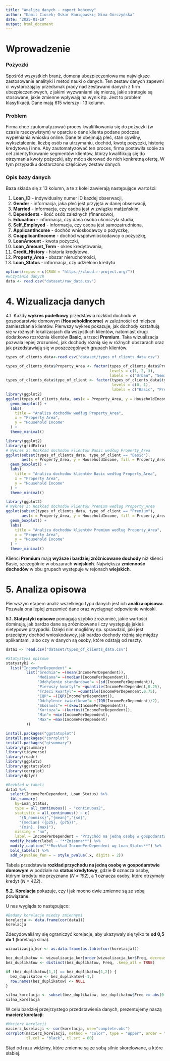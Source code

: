 ```yaml
---
title: "Analiza danych - raport końcowy"
author: "Kamil Ciosek; Oskar Kanigowski; Nina Górczyńska"
date: "2025-01-19"
output: html_document
---
```


# Wprowadzenie

### Pożyczki

Spośród wszystkich branż, domena ubezpieczeniowa ma największe zastosowanie analityki i metod nauki o danych. Ten zestaw danych zapewni ci wystarczający przedsmak pracy nad zestawami danych z firm ubezpieczeniowych, z jakimi wyzwaniami się mierzą, jakie strategie są stosowane, jakie zmienne wpływają na wynik itp. Jest to problem klasyfikacji. Dane mają 615 wierszy i 13 kolumn.

### Problem

Firma chce zautomatyzować proces kwalifikowania się do pożyczki (w czasie rzeczywistym) w oparciu o dane klienta podane podczas wypełniania wniosku online. Dane te obejmują płeć, stan cywilny, wykształcenie, liczbę osób na utrzymaniu, dochód, kwotę pożyczki, historię kredytową i inne. Aby zautomatyzować ten proces, firma postawiła sobie za cel zidentyfikowanie segmentów klientów, którzy kwalifikują się do otrzymania kwoty pożyczki, aby móc skierować do nich konkretną ofertę. W tym przypadku dostarczono częściowy zestaw danych.

### Opis bazy danych

Baza składa się z 13 kolumn, a te z kolei zawierają następujące wartości:

1.  **Loan_ID** - indywidualny numer ID każdej obserwacji,
2.  **Gender** - informacja, jaka płeć jest przyjęta w danej obserwacji,
3.  **Married** - informacja, czy osoba jest w związku małżeńskim,
4.  **Dependents** - ilość osób zależnych (finansowo),
5.  **Education** - informacja, czy dana osoba ukończyła studia,
6.  **Self_Employed** - informacja, czy osoba jest samozatrudniona,
7.  **ApplicantIncome** - dochód wnioskodawcy o pożyczkę,
8.  **CoapplicantIncome** - dochód współwnioskodawcy o pożyczkę,
9.  **LoanAmount** - kwota pożyczki,
10. **Loan_Amount_Term** - okres kredytowania,
11. **Credit_History** - historia kredytowa,
12. **Property_Area** - obszar nieruchomości,
13. **Loan_Status** - informacja, czy udzielono kredytu 

```r
options(repos = c(CRAN = "https://cloud.r-project.org/"))
#wczytanie danych
data <- read.csv("dataset/raw_data.csv")
```

# 4. Wizualizacja danych

4.1. Każdy **wykres pudełkowy** przedstawia rozkład dochodu w gospodarstwie domowym (**HouseholdIncome**) w zależności od miejsca zamieszkania klientów. Pierwszy wykres pokazuje, jak dochody kształtują się w różnych lokalizacjach dla wszystkich klientów, natomiast drugi dodatkowo rozróżnia klientów **Basic**, a trzeci **Premium**. Taka wizualizacja pozwala lepiej zrozumieć, jak dochody różnią się w różnych obszarach oraz jak przedstawiają się w poszczególnych grupach klientów.

```r
types_of_clients_data<-read.csv("dataset/types_of_clients_data.csv")
```

```r
types_of_clients_data$Property_Area <- factor(types_of_clients_data$Property_Area, 
                                              levels = c(1, 2, 3), 
                                              labels = c("Urban", "Semiurban", "Rural"))
types_of_clients_data$type_of_client <- factor(types_of_clients_data$type_of_client, 
                                               levels = c(0, 1), 
                                               labels = c("Basic", "Premium"))
library(ggplot2)
ggplot(types_of_clients_data, aes(x = Property_Area, y = HouseholdIncome, fill = Property_Area)) +
  geom_boxplot() +
  labs(
    title = "Analiza dochodów według Property_Area",
    x = "Property Area",
    y = "Household Income"
  ) +
  theme_minimal()

```

```r
library(ggplot2)
library(gridExtra)
# Wykres 2: Rozkład dochodów klientów Basic według Property_Area
ggplot(subset(types_of_clients_data, type_of_client == "Basic"), 
       aes(x = Property_Area, y = HouseholdIncome, fill = Property_Area)) +
  geom_boxplot() +
  labs(
    title = "Analiza dochodów klientów Basic według Property_Area",
    x = "Property Area",
    y = "Household Income"
  ) +
  theme_minimal()
```

```r
library(ggplot2)
# Wykres 3: Rozkład dochodów klientów Premium według Property_Area
ggplot(subset(types_of_clients_data, type_of_client == "Premium"), 
       aes(x = Property_Area, y = HouseholdIncome, fill = Property_Area)) +
  geom_boxplot() +
  labs(
    title = "Analiza dochodów klientów Premium według Property_Area",
    x = "Property Area",
    y = "Household Income"
  ) +
  theme_minimal()

```

Klienci **Premium** mają **wyższe i bardziej zróżnicowane dochody** niż klienci Basic, szczególnie w obszarach **wiejskich**. Największa **zmienność dochodów** w obu grupach występuje w rejonach **wiejskich**.

# 5. Analiza opisowa

Pierwszym etapem analiz wszelkiego typu danych jest ich **analiza opisowa**. Pozwala ona lepiej zrozumieć dane oraz wyciągnąć odpowienie wnioski.

**5.1. Statystyki opisowe** pomagają szybko zrozumieć, jakie wartości dominują, jak bardzo dane są zróżnicowane i czy występują jakieś nietypowe przypadki. Dzięki nim mogliśmy np. sprawdzić, jaki jest przeciętny dochód wnioskodawcy, jak bardzo dochody różnią się między aplikantami, albo czy w danych są osoby, które odstają od reszty.

```r

data1 <- read.csv("dataset/types_of_clients_data.csv")
```

```r
#Statystyki opisowe
statystyki <-
  list("IncomePerDependent" =
         list("Średnia"= ~(mean(IncomePerDependent)),
              "Mediana"= ~(median(IncomePerDependent)),
              "Odchylenie standardowe"= ~(sd(IncomePerDependent)),
              "Pierwszy kwartyl"= ~quantile(IncomePerDependent,0.25),
              "Trzeci kwartyl"= ~quantile(IncomePerDependent,0.75),
              "IQR"= ~(IQR(IncomePerDependent)),
              "Odchylenie ćwiartkowe"= ~(IQR(IncomePerDependent)/2),
              "Skośność"= ~(skew(IncomePerDependent)),
              "Kurtoza"= ~(kurtosi(IncomePerDependent)),
              "Min"= ~min(IncomePerDependent),
              "Max"= ~max(IncomePerDependent)
         ))
```

```r
install.packages("ggstatsplot")
install.packages("corrplot")
install.packages("gtsummary")
library(gtsummary)
library(tidyverse)
library(readr)
library(ggplot2)
library(ggstatsplot)
library(corrplot)
library(dplyr)
```

```r
#Rozkład w tabeli
data1 %>%
  select(IncomePerDependent, Loan_Status) %>%
  tbl_summary(
    by=Loan_Status,
    type = all_continuous() ~ "continuous2",
    statistic = all_continuous() ~ c(
      "{N_nonmiss}","{mean}","{sd}",
      "{median} ({p25}, {p75})",
      "{min}, {max}"),
    missing = "no",
    label = IncomePerDependent ~ "Przychód na jedną osobę w gospodarstwie domowym") %>%
  modify_header(label ~ "**Zmienna**") %>%
  modify_caption("**Rozkład IncomePerDependent wg Loan_Status**") %>%
  bold_labels() %>% 
  add_p(pvalue_fun = ~ style_pvalue(.x, digits = 2))
```

Tabela przedstawia **rozkład przychodu na jedną osobę w gospodarstwie domowym** w podziale na **status kredytowy**, gdzie **0** oznacza osoby, którym kredytu nie przyznano (*N = 192*), a **1** oznacza osoby, które otrzymały kredyt (*N = 422*).

**5.2.** **Korelacja** pokazuje, czy i jak mocno dwie zmienne są ze sobą powiązane.

U nas wygląda to następująco:

```r
#Badamy korelacje miedzy zmiennymi
korelacja <- data.frame(cor(data1))
korelacja
```

Zdecydowaliśmy się ograniczyć korelacje, aby ukazywały się tylko te **od 0,5 do 1** (korelacja silna).

```r
wizualizacja_kor <- as.data.frame(as.table(cor(korelacja)))

bez_duplikatow <- wizualizacja_kor[order(wizualizacja_kor$Freq, decreasing = TRUE),]
bez_duplikatow <- distinct(bez_duplikatow, Freq, .keep_all = TRUE)

if (bez_duplikatow[1,1] == bez_duplikatow[1,2]) {
  bez_duplikatow <- bez_duplikatow[-1,]
  row.names(bez_duplikatow) <- NULL
}

silna_korelacja <- subset(bez_duplikatow, bez_duplikatow$Freq >= abs(0.5))
silna_korelacja
```

W celu bardziej przejrzystego przedstawienia danych, prezentujemy naszą **macierz korelacji**:

```r
#Macierz korelacji
macierz_korelacji <- cor(korelacja, use="complete.obs")
corrplot(macierz_korelacji, method = "color", type = "upper", order = "hclust",
         tl.col = "black", tl.srt = 60)

```

Stąd od razu widzimy, które zmienne są ze sobą silnie skorelowane, a które słabiej.

